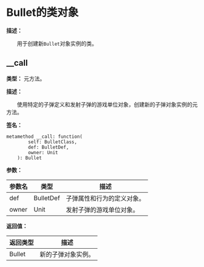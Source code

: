 # Bullet的类对象

**描述：**

&emsp;&emsp;用于创建新`Bullet`对象实例的类。

## __call

**类型：** 元方法。

**描述：**

&emsp;&emsp;使用特定的子弹定义和发射子弹的游戏单位对象，创建新的子弹对象实例的元方法。

**签名：**
```tl
metamethod __call: function(
		self: BulletClass,
		def: BulletDef,
		owner: Unit
	): Bullet
```

**参数：**

| 参数名 | 类型 | 描述 |
| --- | --- | --- |
| def | BulletDef | 子弹属性和行为的定义对象。 |
| owner | Unit | 发射子弹的游戏单位对象。 |

**返回值：**

| 返回类型 | 描述 |
| --- | --- |
| Bullet | 新的子弹对象实例。 |